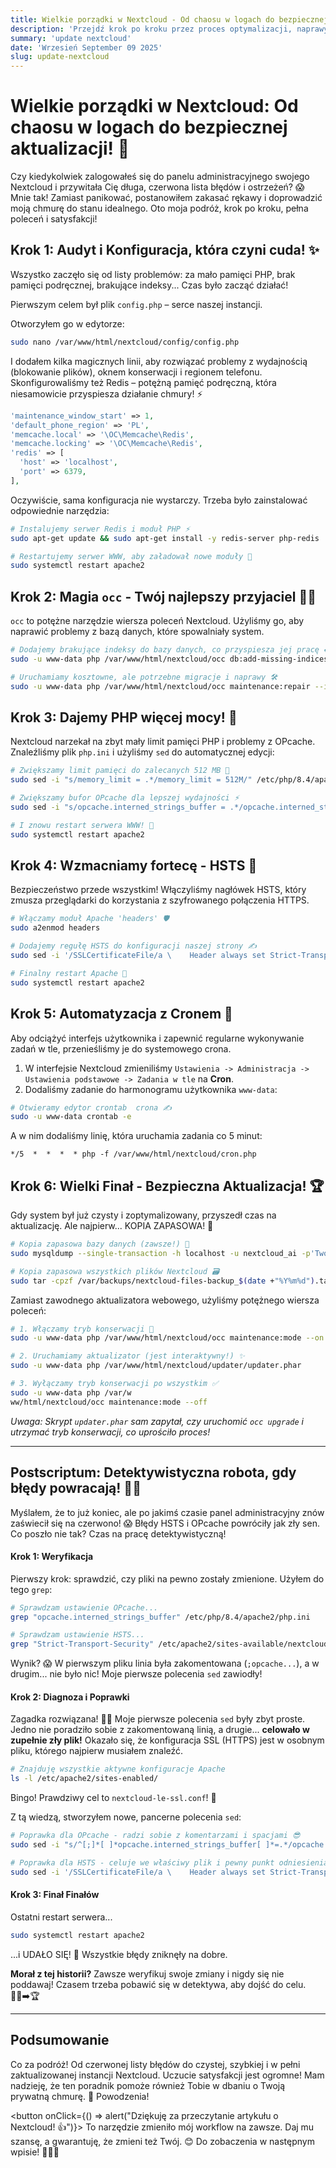 ```yaml
---
title: Wielkie porządki w Nextcloud - Od chaosu w logach do bezpiecznej aktualizacji! 🚀
description: 'Przejdź krok po kroku przez proces optymalizacji, naprawy i bezpiecznej aktualizacji Nextcloud z poziomu konsoli. Pozbądź się błędów i przyspiesz swoją chmurę!'
summary: 'update nextcloud'
date: 'Wrzesień September 09 2025'
slug: update-nextcloud
---
```


# Wielkie porządki w Nextcloud: Od chaosu w logach do bezpiecznej aktualizacji! 🚀

Czy kiedykolwiek zalogowałeś się do panelu administracyjnego swojego Nextcloud i przywitała Cię długa, czerwona lista błędów i ostrzeżeń? 😱 Mnie tak! Zamiast panikować, postanowiłem zakasać rękawy i doprowadzić moją chmurę do stanu idealnego. Oto moja podróż, krok po kroku, pełna poleceń i satysfakcji!

## Krok 1: Audyt i Konfiguracja, która czyni cuda! ✨

Wszystko zaczęło się od listy problemów: za mało pamięci PHP, brak pamięci podręcznej, brakujące indeksy... Czas było zacząć działać!

Pierwszym celem był plik `config.php` – serce naszej instancji.

Otworzyłem go w edytorze:
```bash
sudo nano /var/www/html/nextcloud/config/config.php
```

I dodałem kilka magicznych linii, aby rozwiązać problemy z wydajnością (blokowanie plików), oknem konserwacji i regionem telefonu. Skonfigurowaliśmy też Redis – potężną pamięć podręczną, która niesamowicie przyspiesza działanie chmury! ⚡️

```php
'maintenance_window_start' => 1,
'default_phone_region' => 'PL',
'memcache.local' => '\OC\Memcache\Redis',
'memcache.locking' => '\OC\Memcache\Redis',
'redis' => [
  'host' => 'localhost',
  'port' => 6379,
],
```

Oczywiście, sama konfiguracja nie wystarczy. Trzeba było zainstalować odpowiednie narzędzia:
```bash
# Instalujemy serwer Redis i moduł PHP ⚡️
sudo apt-get update && sudo apt-get install -y redis-server php-redis

# Restartujemy serwer WWW, aby załadował nowe moduły 🔄
sudo systemctl restart apache2
```

## Krok 2: Magia `occ` - Twój najlepszy przyjaciel 🧙‍♂️

`occ` to potężne narzędzie wiersza poleceń Nextcloud. Użyliśmy go, aby naprawić problemy z bazą danych, które spowalniały system.

```bash
# Dodajemy brakujące indeksy do bazy danych, co przyspiesza jej pracę 🏎️
sudo -u www-data php /var/www/html/nextcloud/occ db:add-missing-indices

# Uruchamiamy kosztowne, ale potrzebne migracje i naprawy 🛠️
sudo -u www-data php /var/www/html/nextcloud/occ maintenance:repair --include-expensive
```

## Krok 3: Dajemy PHP więcej mocy! 💪

Nextcloud narzekał na zbyt mały limit pamięci PHP i problemy z OPcache. Znaleźliśmy plik `php.ini` i użyliśmy `sed` do automatycznej edycji:

```bash
# Zwiększamy limit pamięci do zalecanych 512 MB 🧠
sudo sed -i "s/memory_limit = .*/memory_limit = 512M/" /etc/php/8.4/apache2/php.ini

# Zwiększamy bufor OPcache dla lepszej wydajności ⚡️
sudo sed -i "s/opcache.interned_strings_buffer = .*/opcache.interned_strings_buffer = 16/" /etc/php/8.4/apache2/php.ini

# I znowu restart serwera WWW! 🔄
sudo systemctl restart apache2
```

## Krok 4: Wzmacniamy fortecę - HSTS 🏰

Bezpieczeństwo przede wszystkim! Włączyliśmy nagłówek HSTS, który zmusza przeglądarki do korzystania z szyfrowanego połączenia HTTPS.

```bash
# Włączamy moduł Apache 'headers' 🛡️
sudo a2enmod headers

# Dodajemy regułę HSTS do konfiguracji naszej strony ✍️
sudo sed -i '/SSLCertificateFile/a \    Header always set Strict-Transport-Security "max-age=15552000; includeSubDomains"' /etc/apache2/sites-available/nextcloud-le-ssl.conf

# Finalny restart Apache 🔄
sudo systemctl restart apache2
```

## Krok 5: Automatyzacja z Cronem 🤖

Aby odciążyć interfejs użytkownika i zapewnić regularne wykonywanie zadań w tle, przenieśliśmy je do systemowego crona.

1.  W interfejsie Nextcloud zmieniliśmy `Ustawienia -> Administracja -> Ustawienia podstawowe -> Zadania w tle` na **Cron**.
2.  Dodaliśmy zadanie do harmonogramu użytkownika `www-data`:

```bash
# Otwieramy edytor crontab  crona ✍️
sudo -u www-data crontab -e
```

A w nim dodaliśmy linię, która uruchamia zadania co 5 minut:
```
*/5  *  *  *  * php -f /var/www/html/nextcloud/cron.php
```

## Krok 6: Wielki Finał - Bezpieczna Aktualizacja! 🏆

Gdy system był już czysty i zoptymalizowany, przyszedł czas na aktualizację. Ale najpierw... KOPIA ZAPASOWA! 💾

```bash
# Kopia zapasowa bazy danych (zawsze!) 🙏
sudo mysqldump --single-transaction -h localhost -u nextcloud_ai -p'TwojeHasło' nextcloud_db > /var/backups/nextcloud-db-backup_$(date +"%Y%m%d").sql

# Kopia zapasowa wszystkich plików Nextcloud 🗃️
sudo tar -cpzf /var/backups/nextcloud-files-backup_$(date +"%Y%m%d").tar.gz /var/www/html/nextcloud
```

Zamiast zawodnego aktualizatora webowego, użyliśmy potężnego wiersza poleceń:

```bash
# 1. Włączamy tryb konserwacji 🚧
sudo -u www-data php /var/www/html/nextcloud/occ maintenance:mode --on

# 2. Uruchamiamy aktualizator (jest interaktywny!) ✨
sudo -u www-data php /var/www/html/nextcloud/updater/updater.phar

# 3. Wyłączamy tryb konserwacji po wszystkim ✅
sudo -u www-data php /var/w
ww/html/nextcloud/occ maintenance:mode --off
```
*Uwaga: Skrypt `updater.phar` sam zapytał, czy uruchomić `occ upgrade` i utrzymać tryb konserwacji, co uprościło proces!*

---

## Postscriptum: Detektywistyczna robota, gdy błędy powracają! 🕵️‍♂️

Myślałem, że to już koniec, ale po jakimś czasie panel administracyjny znów zaświecił się na czerwono! 😱 Błędy HSTS i OPcache powróciły jak zły sen. Co poszło nie tak? Czas na pracę detektywistyczną!

#### Krok 1: Weryfikacja

Pierwszy krok: sprawdzić, czy pliki na pewno zostały zmienione. Użyłem do tego `grep`:
```bash
# Sprawdzam ustawienie OPcache...
grep "opcache.interned_strings_buffer" /etc/php/8.4/apache2/php.ini

# Sprawdzam ustawienie HSTS...
grep "Strict-Transport-Security" /etc/apache2/sites-available/nextcloud.conf
```
Wynik? 😱 W pierwszym pliku linia była zakomentowana (`;opcache...`), a w drugim... nie było nic! Moje pierwsze polecenia `sed` zawiodły!

#### Krok 2: Diagnoza i Poprawki

Zagadka rozwiązana! 🕵️‍♂️ Moje pierwsze polecenia `sed` były zbyt proste. Jedno nie poradziło sobie z zakomentowaną linią, a drugie... **celowało w zupełnie zły plik!** Okazało się, że konfiguracja SSL (HTTPS) jest w osobnym pliku, którego najpierw musiałem znaleźć.

```bash
# Znajduję wszystkie aktywne konfiguracje Apache
ls -l /etc/apache2/sites-enabled/
```
Bingo! Prawdziwy cel to `nextcloud-le-ssl.conf`! 🎯

Z tą wiedzą, stworzyłem nowe, pancerne polecenia `sed`:
```bash
# Poprawka dla OPcache - radzi sobie z komentarzami i spacjami 😎
sudo sed -i "s/^[;]*[ ]*opcache.interned_strings_buffer[ ]*=.*/opcache.interned_strings_buffer = 16/" /etc/php/8.4/apache2/php.ini

# Poprawka dla HSTS - celuje we właściwy plik i pewny punkt odniesienia 🎯
sudo sed -i '/SSLCertificateFile/a \    Header always set Strict-Transport-Security "max-age=15552000; includeSubDomains"' /etc/apache2/sites-available/nextcloud-le-ssl.conf
```

#### Krok 3: Finał Finałów

Ostatni restart serwera...
```bash
sudo systemctl restart apache2
```
...i UDAŁO SIĘ! 🎉 Wszystkie błędy zniknęły na dobre.

**Morał z tej historii?** Zawsze weryfikuj swoje zmiany i nigdy się nie poddawaj! Czasem trzeba pobawić się w detektywa, aby dojść do celu. 🕵️‍♂️➡️🏆

---

## Podsumowanie

Co za podróż! Od czerwonej listy błędów do czystej, szybkiej i w pełni zaktualizowanej instancji Nextcloud. Uczucie satysfakcji jest ogromne! Mam nadzieję, że ten poradnik pomoże również Tobie w dbaniu o Twoją prywatną chmurę. 🎉 Powodzenia!

<button onClick={() => alert("Dziękuję za przeczytanie artykułu o Nextcloud! 👍")}>
  To narzędzie zmieniło mój workflow na zawsze. Daj mu szansę, a gwarantuję, że zmieni też Twój.
 😊 Do zobaczenia w następnym wpisie! 🧙‍♂️🌟
</button>